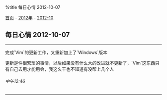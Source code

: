 %title 每日心情 2012-10-07

[[../../../index|首页]] - [[../index|2012年]] - [[index|2012-10]]
==每日心情 2012-10-07==
----
完成`Vim`的更新工作，又重新加上了`Windows`版本

更新是件很繁琐的事情，以后如果没有什么大的改进就不更新了，`Vim`这东西只有自己去用才能用会，我这么干也不知道有没帮上几个人
======中午12:46======
----
